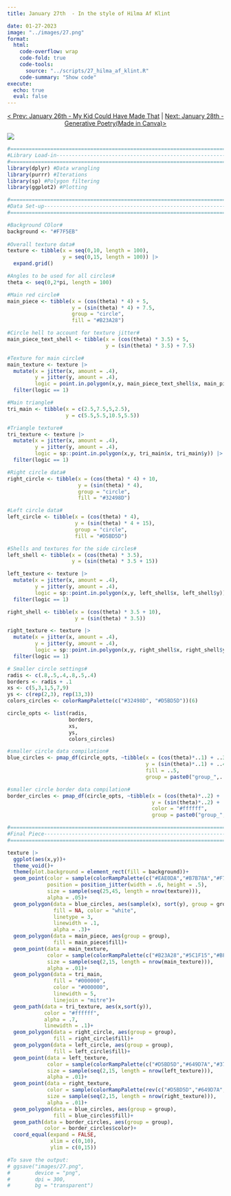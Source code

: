 ```yaml
---
title: January 27th  - In the style of Hilma Af Klint

date: 01-27-2023
image: "../images/27.png"
format:
  html:
    code-overflow: wrap
    code-fold: true
    code-tools:
      source: "../scripts/27_hilma_af_klint.R"
    code-summary: "Show code"
execute:
  echo: true
  eval: false
---
```


<center>[\< Prev: January 26th - My Kid Could Have Made That](day_26.qmd) \| [Next: January 28th - Generative Poetry(Made in Canva)\>](day_28.qmd)</center>

![](/images/27.png){fig-alt="A generative image with a big red circle in the center, a black triangle with random white lines in the center of the red circle. A partial big green circle in the top left corner of the image with 3 smaller green circles descending in size to the right. In the bottom right corner is a partial big blue circle, with three smaller blue circles to the left of it in descending size." fig-align="center"}

```r
#=============================================================================#
#Library Load-in---------------------------------------------------------------
#=============================================================================#
library(dplyr) #Data wrangling
library(purrr) #Iterations
library(sp) #Polygon filtering
library(ggplot2) #Plotting

#=============================================================================#
#Data Set-up-------------------------------------------------------------------
#=============================================================================#

#Background COlor#
background <- "#F7F5EB"
  
#Overall texture data#
texture <- tibble(x = seq(0,10, length = 100),
                  y = seq(0,15, length = 100)) |>
  expand.grid()

#Angles to be used for all circles#
theta <- seq(0,2*pi, length = 100)

#Main red circle#
main_piece <- tibble(x = (cos(theta) * 4) + 5,
                     y = (sin(theta) * 4) + 7.5,
                     group = "circle",
                     fill = "#B23A28")

#Circle hell to account for texture jitter#
main_piece_text_shell <- tibble(x = (cos(theta) * 3.5) + 5,
                                y = (sin(theta) * 3.5) + 7.5)

#Texture for main circle#
main_texture <- texture |>
  mutate(x = jitter(x, amount = .4),
         y = jitter(y, amount = .4),
         logic = point.in.polygon(x,y, main_piece_text_shell$x, main_piece_text_shell$y)) |>
  filter(logic == 1)

#Main triangle#
tri_main <- tibble(x = c(2.5,7.5,5,2.5),
                   y = c(5.5,5.5,10.5,5.5)) 

#Triangle texture#
tri_texture <- texture |>
  mutate(x = jitter(x, amount = .4),
         y = jitter(y, amount = .4),
         logic = sp::point.in.polygon(x,y, tri_main$x, tri_main$y)) |>
  filter(logic == 1)

#Right circle data#
right_circle <- tibble(x = (cos(theta) * 4) + 10,
                       y = (sin(theta) * 4),
                       group = "circle",
                       fill = "#32498D")

#Left circle data#
left_circle <- tibble(x = (cos(theta) * 4),
                      y = (sin(theta) * 4 + 15),
                      group = "circle",
                      fill = "#D5BD5D")

#Shells and textures for the side circles#
left_shell <- tibble(x = (cos(theta) * 3.5),
                     y = (sin(theta) * 3.5 + 15))

left_texture <- texture |>
  mutate(x = jitter(x, amount = .4),
         y = jitter(y, amount = .4),
         logic = sp::point.in.polygon(x,y, left_shell$x, left_shell$y)) |>
  filter(logic == 1)

right_shell <- tibble(x = (cos(theta) * 3.5 + 10),
                      y = (sin(theta) * 3.5))

right_texture <- texture |>
  mutate(x = jitter(x, amount = .4),
         y = jitter(y, amount = .4),
         logic = sp::point.in.polygon(x,y, right_shell$x, right_shell$y)) |>
  filter(logic == 1)

# Smaller circle settings#
radis <- c(.8,.5,.4,.8,.5,.4)
borders <- radis + .1
xs <- c(5,3,1,5,7,9)
ys <- c(rep(2,3), rep(13,3))
colors_circles <- colorRampPalette(c("#32498D", "#D5BD5D"))(6)

circle_opts <- list(radis,
                    borders,
                    xs,
                    ys,
                    colors_circles)

#smaller circle data compilation#
blue_circles <- pmap_df(circle_opts, ~tibble(x = (cos(theta)*..1) + ..3,
                                             y = (sin(theta)*..1) + ..4,
                                             fill = ..5,
                                             group = paste0("group_",..5)))

#smaller circle border data compilation#
border_circles <- pmap_df(circle_opts, ~tibble(x = (cos(theta)*..2) + ..3,
                                               y = (sin(theta)*..2) + ..4,
                                               color = "#ffffff",
                                               group = paste0("group_",..5,"circle")))

#=============================================================================#
#Final Piece-------------------------------------------------------------------
#=============================================================================#

texture |>
  ggplot(aes(x,y))+
  theme_void()+
  theme(plot.background = element_rect(fill = background))+
  geom_point(color = sample(colorRampPalette(c("#EAE0DA","#B7B78A","#F7F5EB"))(10),nrow(texture), replace = TRUE),
             position = position_jitter(width = .6, height = .5),
             size = sample(seq(25,45, length = nrow(texture))),
             alpha = .05)+
  geom_polygon(data = blue_circles, aes(sample(x), sort(y), group = group), 
               fill = NA, color = "white", 
               linetype = 3, 
               linewidth = .1, 
               alpha = .3)+
  geom_polygon(data = main_piece, aes(group = group), 
               fill = main_piece$fill)+
  geom_point(data = main_texture,
             color = sample(colorRampPalette(c("#B23A28","#5C1F15","#BF5836"))(10),nrow(main_texture), replace = TRUE),
             size = sample(seq(2,15, length = nrow(main_texture))),
             alpha = .01)+
  geom_polygon(data = tri_main, 
               fill = "#000000", 
               color = "#000000", 
               linewidth = 5, 
               linejoin = "mitre")+
  geom_path(data = tri_texture, aes(x,sort(y)), 
            color = "#ffffff", 
            alpha = .7, 
            linewidth = .1)+
  geom_polygon(data = right_circle, aes(group = group), 
               fill = right_circle$fill)+
  geom_polygon(data = left_circle, aes(group = group), 
               fill = left_circle$fill)+
  geom_point(data = left_texture,
             color = sample(colorRampPalette(c("#D5BD5D","#649D7A","#377B70", "#32498D"))(10),nrow(left_texture), replace = TRUE),
             size = sample(seq(2,15, length = nrow(left_texture))),
             alpha = .01)+
  geom_point(data = right_texture,
             color = sample(colorRampPalette(rev(c("#D5BD5D","#649D7A","#377B70", "#32498D")))(10),nrow(right_texture), replace = TRUE),
             size = sample(seq(2,15, length = nrow(right_texture))),
             alpha = .01)+
  geom_polygon(data = blue_circles, aes(group = group), 
               fill = blue_circles$fill)+
  geom_path(data = border_circles, aes(group = group), 
            color = border_circles$color)+
  coord_equal(expand = FALSE, 
              xlim = c(0,10), 
              ylim = c(0,15))

#To save the output:
# ggsave("images/27.png",
#        device = "png",
#        dpi = 300,
#        bg = "transparent")
```
